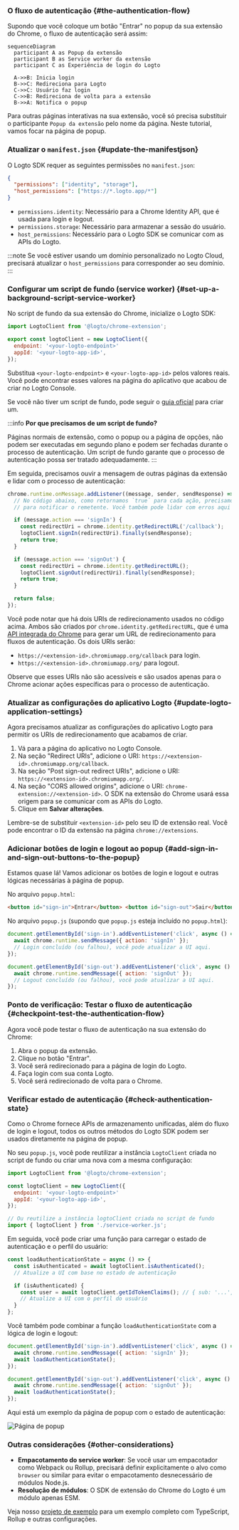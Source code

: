 
### O fluxo de autenticação \{#the-authentication-flow}

Supondo que você coloque um botão "Entrar" no popup da sua extensão do Chrome, o fluxo de autenticação será assim:

```mermaid
sequenceDiagram
  participant A as Popup da extensão
  participant B as Service worker da extensão
  participant C as Experiência de login do Logto

  A->>B: Inicia login
  B->>C: Redireciona para Logto
  C->>C: Usuário faz login
  C->>B: Redireciona de volta para a extensão
  B->>A: Notifica o popup
```

Para outras páginas interativas na sua extensão, você só precisa substituir o participante `Popup da extensão` pelo nome da página. Neste tutorial, vamos focar na página de popup.

<RegardingRedirectBasedSignIn />

### Atualizar o `manifest.json` \{#update-the-manifestjson}

O Logto SDK requer as seguintes permissões no `manifest.json`:

```json title="manifest.json"
{
  "permissions": ["identity", "storage"],
  "host_permissions": ["https://*.logto.app/*"]
}
```

- `permissions.identity`: Necessário para a Chrome Identity API, que é usada para login e logout.
- `permissions.storage`: Necessário para armazenar a sessão do usuário.
- `host_permissions`: Necessário para o Logto SDK se comunicar com as APIs do Logto.

:::note
Se você estiver usando um domínio personalizado no Logto Cloud, precisará atualizar o `host_permissions` para corresponder ao seu domínio.
:::

### Configurar um script de fundo (service worker) \{#set-up-a-background-script-service-worker}

No script de fundo da sua extensão do Chrome, inicialize o Logto SDK:

```js title="service-worker.js"
import LogtoClient from '@logto/chrome-extension';

export const logtoClient = new LogtoClient({
  endpoint: '<your-logto-endpoint>'
  appId: '<your-logto-app-id>',
});
```

Substitua `<your-logto-endpoint>` e `<your-logto-app-id>` pelos valores reais. Você pode encontrar esses valores na página do aplicativo que acabou de criar no Logto Console.

Se você não tiver um script de fundo, pode seguir o [guia oficial](https://developer.chrome.com/docs/extensions/develop/concepts/service-workers/basics) para criar um.

:::info
**Por que precisamos de um script de fundo?**

Páginas normais de extensão, como o popup ou a página de opções, não podem ser executadas em segundo plano e podem ser fechadas durante o processo de autenticação. Um script de fundo garante que o processo de autenticação possa ser tratado adequadamente.
:::

Em seguida, precisamos ouvir a mensagem de outras páginas da extensão e lidar com o processo de autenticação:

```js title="service-worker.js"
chrome.runtime.onMessage.addListener((message, sender, sendResponse) => {
  // No código abaixo, como retornamos `true` para cada ação, precisamos chamar `sendResponse`
  // para notificar o remetente. Você também pode lidar com erros aqui ou usar outras maneiras de notificar o remetente.

  if (message.action === 'signIn') {
    const redirectUri = chrome.identity.getRedirectURL('/callback');
    logtoClient.signIn(redirectUri).finally(sendResponse);
    return true;
  }

  if (message.action === 'signOut') {
    const redirectUri = chrome.identity.getRedirectURL();
    logtoClient.signOut(redirectUri).finally(sendResponse);
    return true;
  }

  return false;
});
```

Você pode notar que há dois URIs de redirecionamento usados no código acima. Ambos são criados por `chrome.identity.getRedirectURL`, que é uma [API integrada do Chrome](https://developer.chrome.com/docs/extensions/reference/api/identity#method-getRedirectURL) para gerar um URL de redirecionamento para fluxos de autenticação. Os dois URIs serão:

- `https://<extension-id>.chromiumapp.org/callback` para login.
- `https://<extension-id>.chromiumapp.org/` para logout.

Observe que esses URIs não são acessíveis e são usados apenas para o Chrome acionar ações específicas para o processo de autenticação.

### Atualizar as configurações do aplicativo Logto \{#update-logto-application-settings}

Agora precisamos atualizar as configurações do aplicativo Logto para permitir os URIs de redirecionamento que acabamos de criar.

1. Vá para a página do aplicativo no Logto Console.
2. Na seção "Redirect URIs", adicione o URI: `https://<extension-id>.chromiumapp.org/callback`.
3. Na seção "Post sign-out redirect URIs", adicione o URI: `https://<extension-id>.chromiumapp.org/`.
4. Na seção "CORS allowed origins", adicione o URI: `chrome-extension://<extension-id>`. O SDK na extensão do Chrome usará essa origem para se comunicar com as APIs do Logto.
5. Clique em **Salvar alterações**.

Lembre-se de substituir `<extension-id>` pelo seu ID de extensão real. Você pode encontrar o ID da extensão na página `chrome://extensions`.

### Adicionar botões de login e logout ao popup \{#add-sign-in-and-sign-out-buttons-to-the-popup}

Estamos quase lá! Vamos adicionar os botões de login e logout e outras lógicas necessárias à página de popup.

No arquivo `popup.html`:

```html title="popup.html"
<button id="sign-in">Entrar</button> <button id="sign-out">Sair</button>
```

No arquivo `popup.js` (supondo que `popup.js` esteja incluído no `popup.html`):

```js title="popup.js"
document.getElementById('sign-in').addEventListener('click', async () => {
  await chrome.runtime.sendMessage({ action: 'signIn' });
  // Login concluído (ou falhou), você pode atualizar a UI aqui.
});

document.getElementById('sign-out').addEventListener('click', async () => {
  await chrome.runtime.sendMessage({ action: 'signOut' });
  // Logout concluído (ou falhou), você pode atualizar a UI aqui.
});
```

### Ponto de verificação: Testar o fluxo de autenticação \{#checkpoint-test-the-authentication-flow}

Agora você pode testar o fluxo de autenticação na sua extensão do Chrome:

1. Abra o popup da extensão.
2. Clique no botão "Entrar".
3. Você será redirecionado para a página de login do Logto.
4. Faça login com sua conta Logto.
5. Você será redirecionado de volta para o Chrome.

### Verificar estado de autenticação \{#check-authentication-state}

Como o Chrome fornece APIs de armazenamento unificadas, além do fluxo de login e logout, todos os outros métodos do Logto SDK podem ser usados diretamente na página de popup.

No seu `popup.js`, você pode reutilizar a instância `LogtoClient` criada no script de fundo ou criar uma nova com a mesma configuração:

```js title="popup.js"
import LogtoClient from '@logto/chrome-extension';

const logtoClient = new LogtoClient({
  endpoint: '<your-logto-endpoint>'
  appId: '<your-logto-app-id>',
});

// Ou reutilize a instância logtoClient criada no script de fundo
import { logtoClient } from './service-worker.js';
```

Em seguida, você pode criar uma função para carregar o estado de autenticação e o perfil do usuário:

```js title="popup.js"
const loadAuthenticationState = async () => {
  const isAuthenticated = await logtoClient.isAuthenticated();
  // Atualize a UI com base no estado de autenticação

  if (isAuthenticated) {
    const user = await logtoClient.getIdTokenClaims(); // { sub: '...', email: '...', ... }
    // Atualize a UI com o perfil do usuário
  }
};
```

Você também pode combinar a função `loadAuthenticationState` com a lógica de login e logout:

```js title="popup.js"
document.getElementById('sign-in').addEventListener('click', async () => {
  await chrome.runtime.sendMessage({ action: 'signIn' });
  await loadAuthenticationState();
});

document.getElementById('sign-out').addEventListener('click', async () => {
  await chrome.runtime.sendMessage({ action: 'signOut' });
  await loadAuthenticationState();
});
```

Aqui está um exemplo da página de popup com o estado de autenticação:

![Página de popup](./extension-popup.webp)

### Outras considerações \{#other-considerations}

- **Empacotamento do service worker**: Se você usar um empacotador como Webpack ou Rollup, precisará definir explicitamente o alvo como `browser` ou similar para evitar o empacotamento desnecessário de módulos Node.js.
- **Resolução de módulos**: O SDK de extensão do Chrome do Logto é um módulo apenas ESM.

Veja nosso [projeto de exemplo](https://github.com/logto-io/js/tree/HEAD/packages/chrome-extension-sample) para um exemplo completo com TypeScript, Rollup e outras configurações.
